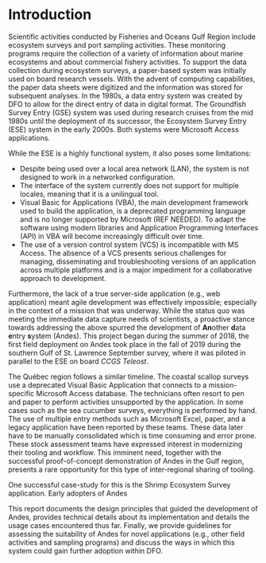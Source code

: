 # Introduction {#sec:introduction}


Scientific activities conducted by Fisheries and Oceans Gulf Region include ecosystem surveys and port sampling activities. These monitoring programs require the collection of a variety of information about marine ecosystems and about commercial fishery activities.
To support the data collection during ecosystem surveys, a paper-based system was initially used on board research vessels. With the advent of computing capabilities, the paper data sheets were digitized and the information was stored for subsequent analyses. In the 1980s, a data entry system was created by DFO to allow for the direct entry of data in digital format. The Groundfish Survey Entry (GSE) system was used during research cruises from the mid 1980s until the deployment of its successor, the Ecosystem Survey Entry (ESE) system in the early 2000s. Both systems were Microsoft Access applications.

While the ESE is a highly functional system, it also poses some limitations:

- Despite being used over a local area network (LAN), the system is not designed to work in a networked configuration.
- The interface of the system currently does not support for multiple locales, meaning that it is a unilingual tool.
- Visual Basic for Applications (VBA), the main development framework used to build the application, is a deprecated programming language and is no longer supported by Microsoft (REF NEEDED). To adapt the software using modern libraries and Application Programming Interfaces (API) in VBA will become increasingly difficult over time.
- The use of a version control system (VCS) is incompatible with MS Access. The absence of a VCS presents serious challenges for managing, disseminating and troubleshooting versions of an application across multiple platforms and is a major impediment for a collaborative approach to development.

Furthermore, the lack of a true server-side application (e.g., web application) meant agile development was effectively impossible; especially in the context of a mission that was underway. While the status quo was meeting the immediate data capture needs of scientists, a proactive stance towards addressing the above spurred the development of **An**other **d**ata **e**ntry **s**ystem (Andes). This project began during the summer of 2018, the first field deployment on Andes took place in the fall of 2019 during the southern Gulf of St. Lawrence September survey, where it was piloted in parallel to the ESE on board *CCGS Teleost*.

<!-- Québec situation -->
The Québec region follows a similar timeline. The coastal scallop surveys use a deprecated Visual Basic Application that connects to a mission-specific Microsoft Access database. The technicians often resort to pen and paper to perform activities unsupported by the application. In some cases such as the sea cucumber surveys, everything is performed by hand. The use of multiple entry methods such as Microsoft Excel, paper, and a legacy application have been reported by these teams. These data later have to be manually consolidated which is time consuming and error prone. These stock assessment teams have expressed interest in modernizing their tooling and workflow. This imminent need, together with the successful proof-of-concept demonstration of Andes in the Gulf region, presents a rare opportunity for this type of inter-regional sharing of tooling.

<!-- Shrimp -->
One successful case-study for this is the Shrimp Ecosystem Survey application. Early adopters of Andes

This report documents the design principles that guided the development of Andes, provides technical details about its implementation and details the usage cases encountered thus far. Finally, we provide guidelines for assessing the suitability of Andes for novel applications (e.g., other field activities and sampling programs) and discuss the ways in which this system could gain further adoption within DFO.


\newpage
